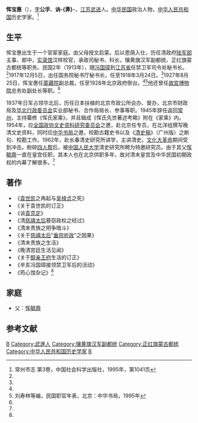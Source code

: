 '''恽宝惠'''（{{bd|1885年||1979年||catIdx=Y惲}}），[[表字|字]]'''公孚'''、'''讷-{葊}-'''，[[江苏|江苏]][[武进|武进]]人。[[中华民国|中华民国]]政治人物，[[中华人民共和国|中华人民共和国]]历史学家。<ref name=cz>常州市志 第3卷，中国社会科学出版社，1995年，第1041页</ref>

==生平==
恽宝惠出生于一个官宦家庭。由父母授文启蒙。后以恩荫入仕，历任清政府[[陆军部_(清朝)|陆军部]]主事、郎中，[[实录馆|实录馆]]汉样校官，承政司秘书、科长，镶黄旗汉军副都统、正红旗蒙古都统等职务。民国2年（1913年），随[[冯国璋|冯国璋]]到[[江苏省|江苏省]]任禁卫军司令处秘书长。<ref name=cz/>1917年12月5日，出任国务院秘书厅秘书长，任至1918年3月24日。<ref name=liu/>1927年8月25日，恽宝惠任[[蒙藏院|蒙藏院]]副总裁，任至1928年北京政府倒台。<ref name=cz/><ref name=liu>刘寿林等编，民国职官年表，北京：中华书局，1995年</ref>他还曾任[[故宫博物院|故宫博物院]]总务处副处长等职。<ref name=cz/>

1937年日军占领华北后，历任日本扶植的北京市政公所会办、督办，北京市财政局及[[华北行政委员会|华北行政委员会]]实业部秘书、合作局局长、参事等职。1945年辞任返回[[常州|常州]]，主持纂修《恽氏家乘》，并且辑成《恽氏先世著述考略》附在《家乘》内。1954年，应[[全国政协文史资料研究委员会|全国政协文史资料研究委员会]]之邀，赴北京任专员，在北洋组撰写晚清文史资料，同时应[[中华书局|中华书局]]之邀，校勘古籍史书以及《[[清史稿|清史稿]]》（广州版）之断句、校勘工作。1962年，赴长春清史研究所讲学，主讲清史。[[文化大革命|文化大革命]]期间受到冲击。粉碎[[四人帮|四人帮]]后，被[[中国人民大学|中国人民大学]]清史研究所聘为特邀研究员。由于其父[[恽毓鼎|恽毓鼎]]一直在皇宫任职，其本人也在北京供职多年，故对清末皇宫及中华民国初期政权的内幕了解很多。<ref name=cz/>

==著作==
*《[[袁世凯|袁世凯]]之再起与[[吴禄贞|吴禄贞]]之死》
*《关于袁世凯的订正》
*《谈[[袁克定|袁克定]]》
*《清[[慈禧太后|慈禧太后]]篡窃政权之经过》
*《清末贵族之明争暗斗》
*《关于[[慈禧太后|慈禧太后]]“[[垂帘听政|垂帘听政]]”之因果》
*《清末贵族之生活》
*《晚清宫廷生活见闻》
*《关于[[醇亲王府|醇亲王府]]生活的订正》
*《辛亥冯国璋接领禁卫军后的活动》
*《筠心馆杂记》<ref name=cz/>

==家庭==
*父：[[恽毓鼎|恽毓鼎]]

==参考文献==
{{reflist}}

{{北京市市长}}
{{毗陵惲氏}}

{{DEFAULTSORT:Yun恽}}
[[Category:恽姓|B]]
[[Category:武進人|Category:武進人]]
[[Category:镶黄旗汉军副都统|Category:镶黄旗汉军副都统]]
[[Category:正红旗蒙古都统|Category:正红旗蒙古都统]]
[[Category:中华人民共和国历史学家|Category:中华人民共和国历史学家]]
[[Category:毗陵惲氏|B]]